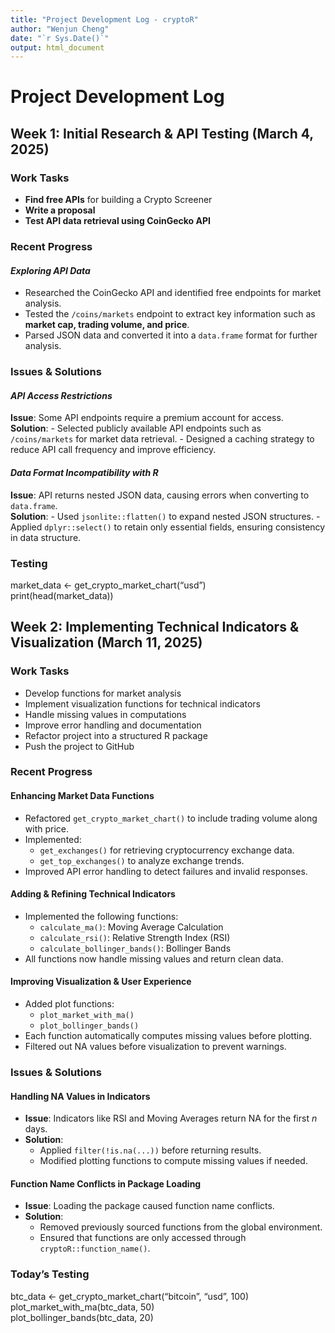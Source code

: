 ```yaml
---
title: "Project Development Log - cryptoR"
author: "Wenjun Cheng"
date: "`r Sys.Date()`"
output: html_document
---
```


# Project Development Log

## **Week 1: Initial Research & API Testing** (March 4, 2025)

### **Work Tasks**
- **Find free APIs** for building a Crypto Screener
- **Write a proposal**
- **Test API data retrieval using CoinGecko API**

### **Recent Progress**
#### *Exploring API Data*
- Researched the CoinGecko API and identified free endpoints for market analysis.
- Tested the `/coins/markets` endpoint to extract key information such as **market cap, trading volume, and price**.
- Parsed JSON data and converted it into a `data.frame` format for further analysis.

### **Issues & Solutions**
#### *API Access Restrictions*
**Issue**: Some API endpoints require a premium account for access.  
**Solution**:
- Selected publicly available API endpoints such as `/coins/markets` for market data retrieval.
- Designed a caching strategy to reduce API call frequency and improve efficiency.

#### *Data Format Incompatibility with R*
**Issue**: API returns nested JSON data, causing errors when converting to `data.frame`.  
**Solution**:
- Used `jsonlite::flatten()` to expand nested JSON structures.
- Applied `dplyr::select()` to retain only essential fields, ensuring consistency in data structure.

### **Testing**

market_data <- get_crypto_market_chart("usd")  
print(head(market_data))  

## Week 2: Implementing Technical Indicators & Visualization (March 11, 2025)

### Work Tasks
- Develop functions for market analysis
- Implement visualization functions for technical indicators
- Handle missing values in computations
- Improve error handling and documentation
- Refactor project into a structured R package
- Push the project to GitHub

### Recent Progress
#### Enhancing Market Data Functions
- Refactored `get_crypto_market_chart()` to include trading volume along with price.
- Implemented:
  - `get_exchanges()` for retrieving cryptocurrency exchange data.
  - `get_top_exchanges()` to analyze exchange trends.
- Improved API error handling to detect failures and invalid responses.

#### Adding & Refining Technical Indicators
- Implemented the following functions:
  - `calculate_ma()`: Moving Average Calculation
  - `calculate_rsi()`: Relative Strength Index (RSI)
  - `calculate_bollinger_bands()`: Bollinger Bands
- All functions now handle missing values and return clean data.

#### Improving Visualization & User Experience
- Added plot functions:
  - `plot_market_with_ma()`
  - `plot_bollinger_bands()`
- Each function automatically computes missing values before plotting.
- Filtered out NA values before visualization to prevent warnings.

### Issues & Solutions
#### Handling NA Values in Indicators
- **Issue**: Indicators like RSI and Moving Averages return NA for the first *n* days.
- **Solution**:
  - Applied `filter(!is.na(...))` before returning results.
  - Modified plotting functions to compute missing values if needed.

#### Function Name Conflicts in Package Loading
- **Issue**: Loading the package caused function name conflicts.
- **Solution**:
  - Removed previously sourced functions from the global environment.
  - Ensured that functions are only accessed through `cryptoR::function_name()`.

### Today’s Testing

btc_data <- get_crypto_market_chart("bitcoin", "usd", 100)  
plot_market_with_ma(btc_data, 50)  
plot_bollinger_bands(btc_data, 20)  

